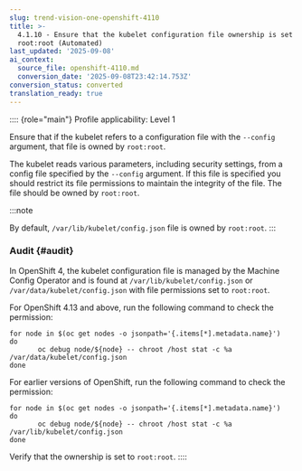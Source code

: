 ```yaml
---
slug: trend-vision-one-openshift-4110
title: >-
  4.1.10 - Ensure that the kubelet configuration file ownership is set to
  root:root (Automated)
last_updated: '2025-09-08'
ai_context:
  source_file: openshift-4110.md
  conversion_date: '2025-09-08T23:42:14.753Z'
conversion_status: converted
translation_ready: true
---
```


:::: {role="main"}
Profile applicability: Level 1

Ensure that if the kubelet refers to a configuration file with the `--config` argument, that file is owned by `root:root`.

The kubelet reads various parameters, including security settings, from a config file specified by the `--config` argument. If this file is specified you should restrict its file permissions to maintain the integrity of the file. The file should be owned by `root:root`.

:::note

By default, `/var/lib/kubelet/config.json` file is owned by `root:root`.
:::

### Audit {#audit}

In OpenShift 4, the kubelet configuration file is managed by the Machine Config Operator and is found at `/var/lib/kubelet/config.json` or `/var/data/kubelet/config.json` with file permissions set to `root:root`.

For OpenShift 4.13 and above, run the following command to check the permission:

``` codeblock
for node in $(oc get nodes -o jsonpath='{.items[*].metadata.name}')
do
       oc debug node/${node} -- chroot /host stat -c %a
/var/data/kubelet/config.json
done
```

For earlier versions of OpenShift, run the following command to check the permission:

``` codeblock
for node in $(oc get nodes -o jsonpath='{.items[*].metadata.name}')
do
       oc debug node/${node} -- chroot /host stat -c %a
/var/lib/kubelet/config.json
done
```

Verify that the ownership is set to `root:root`.
::::
